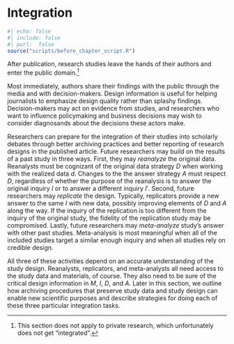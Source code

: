 # Integration

```r
#| echo: false
#| include: false
#| purl:  false
source("scripts/before_chapter_script.R")
```

After publication, research studies leave the hands of their authors and enter the public domain.^[This section does not apply to private research, which unfortunately does not get "integrated".] 

Most immediately, authors share their findings with the public through the media and with decision-makers. Design information is useful for helping journalists to emphasize design quality rather than splashy findings. Decision-makers may act on evidence from studies, and researchers who want to influence policymaking and business decisions may wish to consider diagnosands about the decisions these actors make.

Researchers can prepare for the integration of their studies into scholarly debates through better archiving practices and better reporting of research designs in the published article. Future researchers may build on the results of a past study in three ways. First, they may *reanalyze* the original data. Reanalysts must be cognizant of the original data strategy *D* when working with the realized data $d$. Changes to the the answer strategy *A* must respect *D*, regardless of whether the purpose of the reanalysis is to answer the original inquiry *I* or to answer a different inquiry $I'$. Second, future researchers may *replicate* the design. Typically, replicators provide a new answer to the same *I* with new data, possibly improving elements of *D* and *A* along the way. If the inquiry of the replication is too different from the inquiry of the original study, the fidelity of the replication study may be compromised. Lastly, future researchers may *meta-analyze* study's answer with other past studies. Meta-analysis is most meaningful when all of the included studies target a similar enough inquiry and when all studies rely on credible design.

All three of these activities depend on an accurate understanding of the study design. Reanalysts, replicators, and meta-analysts all need access to the study data and materials, of course. They also need to be sure of the critical design information in *M*, *I*, *D*, and *A*. Later in this section, we outline how archiving procedures that preserve study data and study design can enable new scientific purposes and describe strategies for doing each of these three particular integration tasks.
